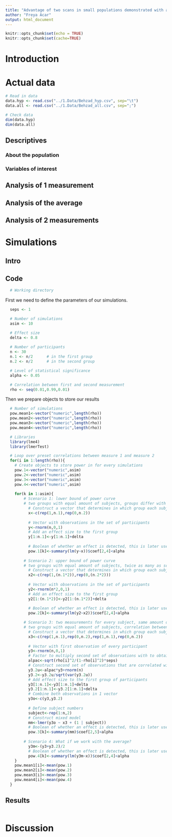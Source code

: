 ```yaml
---
title: "Advantage of two scans in small populations demonstrated with a transgender dataset."
author: "Freya Acar"
output: html_document
---
```


```r
knitr::opts_chunk$set(echo = TRUE)
knitr::opts_chunk$set(cache=TRUE)
```

# Introduction

# Actual data
```r
# Read in data
data.hyp <- read.csv("../1.Data/Behzad_hyp.csv", sep="\t")
data.all <- read.csv("../1.Data/Behzad_all.csv", sep=";")

# Check data
dim(data.hyp)
dim(data.all)
```
## Descriptives
### About the population
### Variables of interest

## Analysis of 1 measurement

## Analysis of the average

## Analysis of 2 measurements

# Simulations
## Intro

## Code
```r
  # Working directory
```
First we need to define the parameters of our simulations. 
```r
  seps <- 1  

  # Number of simulations
  asim <- 10

  # Effect size
  delta <- 0.8
  
  # Number of participants
  n <- 30
  n.1 <- n/2      # in the first group
  n.2 <- n/2      # in the second group

  # Level of statistical significance 
  alpha <- 0.05

  # Correlation between first and second measurement
  rho <- seq(0.01,0.99,0.01)
```

Then we prepare objects to store our results
```r
  # Number of simulations
  pow.mean1<-vector("numeric",length(rho))
  pow.mean2<-vector("numeric",length(rho))
  pow.mean3<-vector("numeric",length(rho))
  pow.mean4<-vector("numeric",length(rho))
```

```r
  # Libraries
  library(lme4)
  library(lmerTest)
```

```r
  # Loop over preset correlations between measure 1 and measure 2
  for(i in 1:length(rho)){
    # Create objects to store power in for every simulations
    pow.1<-vector("numeric",asim)
    pow.2<-vector("numeric",asim)
    pow.3<-vector("numeric",asim)
    pow.4<-vector("numeric",asim)
    
    for(k in 1:asim){
        # Scenario 1: lower bound of power curve
        # two groups with equal amount of subjects, groups differ with an effect size delta
          # Construct a vector that determines in which group each subject falls
          x<-c(rep(1,n.1),rep(0,n.2))
          
          # Vector with observations in the set of participants
          y<-rnorm(n,0,1)       
          # Add an effect size to the first group
          y[1:n.1]<-y[1:n.1]+delta    
        
          # Boolean of whether an effect is detected, this is later used to compute the power
          pow.1[k]<-summary(lm(y~x))$coef[2,4]<alpha
        
        # Scenario 2: upper bound of power curve
        # two groups with equal amount of subjects, twice as many as scenario 1, groups differ with an effect size delta
          # Construct a vector that determines in which group each subject falls
          x2<-c(rep(1,(n.1*2)),rep(0,(n.2*2)))
          
          # Vector with observations in the set of participants
          y2<-rnorm(n*2,0,1)
          # Add an effect size to the first group
          y2[1:(n.1*2)]<-y2[1:(n.1*2)]+delta
        
          # Boolean of whether an effect is detected, this is later used to compute the power
          pow.2[k]<-summary(lm(y2~x2))$coef[2,4]<alpha

        # Scenario 3: two measurements for every subject, same amount of subjects as in scenario 1
        # two groups with equal amount of subjects, correlation between measurements, groups differ with an effect size delta
          # Construct a vector that determines in which group each subject falls
          x3<-c(rep(1,n.1),rep(0,n.2),rep(1,n.1),rep(0,n.2))
          
          # Vector with first observation of every participant
          y3<-rnorm(n,0,1)
          # Factor to multiply second set of observations with to obtain results in line with predefined correlation
          alpac<-sqrt(rho[i]^2/(1-rho[i]^2)*seps)
          # Construct second set of observations that are correlated with first set (y3)
          y3.2u<-alpac*y3+rnorm(n)
          y3.2<-y3.2u/sqrt(var(y3.2u))
          # Add effect size to the first group of participants
          y3[1:n.1]<-y3[1:n.1]+delta
          y3.2[1:n.1]<-y3.2[1:n.1]+delta
          # Combine both observations in 1 vector
          y3o<-c(y3,y3.2)
        
          # Define subject numbers
          subject<-rep(1:n,2)
          # Construct mixed model
          mm<-lmer(y3o ~ x3 + (1 | subject))   
          # Boolean of whether an effect is detected, this is later used to compute the power
          pow.3[k]<-summary(mm)$coef[2,5]<alpha
        
        # Scenario 4: What if we work with the average?
          y3m<-(y3+y3.2)/2
          # Boolean of whether an effect is detected, this is later used to compute the power
          pow.4[k]<-summary(lm(y3m~x))$coef[2,4]<alpha
    }
    pow.mean1[i]<-mean(pow.1)
    pow.mean2[i]<-mean(pow.2)
    pow.mean3[i]<-mean(pow.3)
    pow.mean4[i]<-mean(pow.4)
  }
```


## Results
```r

```

# Discussion

```r

```
